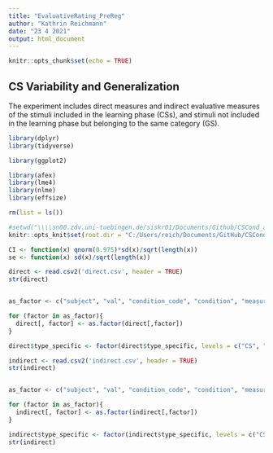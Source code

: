 ```yaml
---
title: "EvaluativeRating_PreReg"
author: "Kathrin Reichmann"
date: "23 4 2021"
output: html_document
---
```


```r
knitr::opts_chunk$set(echo = TRUE)
```

## CS Variability and Generalization

The experiment includes direct measures and indirect evaluative measures of the stimuli included in the learning phase (CSs), and stimuli not included in the learning phase but belonging to the same category (GS).


```r
library(dplyr)
library(tidyverse)

library(ggplot2)

library(afex)
library(lme4)
library(nlme)
library(effsize)

rm(list = ls())

```

```r

#setwd("\\\\sn00.zdv.uni-tuebingen.de/siskr01/Documents/Github/CSCond_analysis/CSCond_analysis/data")
knitr::opts_knit$set(root.dir = "C:/Users/reich/Documents/GitHub/CSCond_analysis/data")

```

```r
CI <- function(x) qnorm(0.975)*sd(x)/sqrt(length(x))
se <- function(x) sd(x)/sqrt(length(x))

```

```r

direct <- read.csv2('direct.csv', header = TRUE)
str(direct)


as_factor <- c("subject", "val", "condition_code", "condition", "measure", "measure_code", "type", "type_specific", "category", "cs_selected")

for (factor in as_factor){
  direct[, factor] <- as.factor(direct[,factor])
}

direct$type_specific <- factor(direct$type_specific, levels = c("CS", "GS same", "GS different", "Feature", "Group"))

```

```r

indirect <- read.csv2('indirect.csv', header = TRUE)
str(indirect)


as_factor <- c("subject", "val", "condition_code", "condition", "measure", "measure_code", "type", "type_specific", "category", "cs_selected")

for (factor in as_factor){
  indirect[, factor] <- as.factor(indirect[,factor])
}

indirect$type_specific <- factor(indirect$type_specific, levels = c("CS", "GS same", "GS different", "Feature"))
str(indirect)

```


